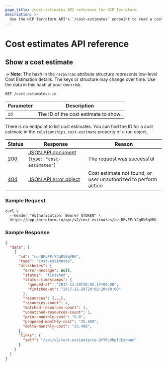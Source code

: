 ```yaml
---
page_title: /cost-estimates API reference for HCP Terraform
description: >-
  Use the HCP Terraform API's `/cost-estimates` endpoint to read a cost estimate using its ID.
---
```


[200]: https://developer.mozilla.org/en-US/docs/Web/HTTP/Status/200

[201]: https://developer.mozilla.org/en-US/docs/Web/HTTP/Status/201

[202]: https://developer.mozilla.org/en-US/docs/Web/HTTP/Status/202

[204]: https://developer.mozilla.org/en-US/docs/Web/HTTP/Status/204

[400]: https://developer.mozilla.org/en-US/docs/Web/HTTP/Status/400

[401]: https://developer.mozilla.org/en-US/docs/Web/HTTP/Status/401

[403]: https://developer.mozilla.org/en-US/docs/Web/HTTP/Status/403

[404]: https://developer.mozilla.org/en-US/docs/Web/HTTP/Status/404

[409]: https://developer.mozilla.org/en-US/docs/Web/HTTP/Status/409

[412]: https://developer.mozilla.org/en-US/docs/Web/HTTP/Status/412

[422]: https://developer.mozilla.org/en-US/docs/Web/HTTP/Status/422

[429]: https://developer.mozilla.org/en-US/docs/Web/HTTP/Status/429

[500]: https://developer.mozilla.org/en-US/docs/Web/HTTP/Status/500

[504]: https://developer.mozilla.org/en-US/docs/Web/HTTP/Status/504

[JSON API document]: /terraform/cloud-docs/api-docs#json-api-documents

[JSON API error object]: https://jsonapi.org/format/#error-objects

# Cost estimates API reference

## Show a cost estimate

-> **Note**: The hash in the `resources` attribute structure represents low-level Cost Estimation details. The keys or structure may change over time. Use the data in this hash at your own risk.

`GET /cost-estimates/:id`

| Parameter | Description                          |
| --------- | ------------------------------------ |
| `id`      | The ID of the cost estimate to show. |

There is no endpoint to list cost estimates. You can find the ID for a cost estimate in the
`relationships.cost-estimate` property of a run object.

| Status  | Response                                         | Reason                                                          |
| ------- | ------------------------------------------------ | --------------------------------------------------------------- |
| [200][] | [JSON API document][] (`type: "cost-estimates"`) | The request was successful                                      |
| [404][] | [JSON API error object][]                        | Cost estimate not found, or user unauthorized to perform action |

### Sample Request

```shell
curl \
  --header "Authorization: Bearer $TOKEN" \
  https://app.terraform.io/api/v2/cost-estimates/ce-BPvFFrYCqRV6qVBK
```

### Sample Response

```json
{
  "data": [
    {
      "id": "ce-BPvFFrYCqRV6qVBK",
      "type": "cost-estimates",
      "attributes": {
        "error-message": null,
        "status": "finished",
        "status-timestamps": {
          "queued-at": "2017-11-29T20:02:17+00:00",
          "finished-at": "2017-11-29T20:02:20+00:00"
        },
        "resources": {...},
        "resources-count": 4,
        "matched-resources-count": 3,
        "unmatched-resources-count": 1,
        "prior-monthly-cost": "0.0",
        "proposed-monthly-cost": "25.488",
        "delta-monthly-cost": "25.488",
      },
      "links": {
        "self": "/api/v2/cost-estimate/ce-9VYRc9bpfJEsnwum"
      }
    }
  ]
}
```
